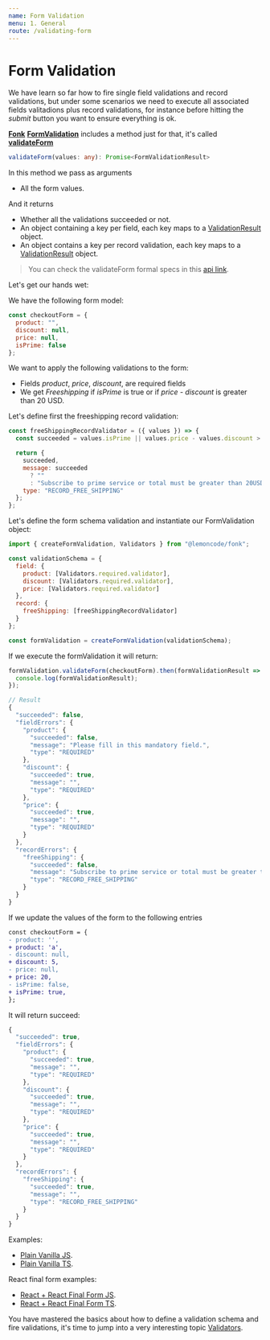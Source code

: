 ```yaml
---
name: Form Validation
menu: 1. General
route: /validating-form
---
```


# Form Validation

We have learn so far how to fire single field validations and record validations, but under some
scenarios we need to execute all associated fields valitadions plus record validations, for instance
before hitting the _submit_ button you want to ensure everything is ok.

[**Fonk**](https://github.com/Lemoncode/fonk) [**FormValidation**](/api#formvalidation) includes a method just for that, it's called [**validateForm**](/api#validateform)

```typescript
validateForm(values: any): Promise<FormValidationResult>
```

In this method we pass as arguments

- All the form values.

And it returns

- Whether all the validations succeeded or not.
- An object containing a key per field, each key maps to a [ValidationResult](/api#validationresult) object.
- An object contains a key per record validation, each key maps to a [ValidationResult](/api#validationresult) object.

> You can check the validateForm formal specs in this [api link](/api#validateform).

Let's get our hands wet:

We have the following form model:

```javascript
const checkoutForm = {
  product: "",
  discount: null,
  price: null,
  isPrime: false
};
```

We want to apply the following validations to the form:

- Fields _product_, _price_, _discount_, are required fields
- We get _Freeshipping_ if _isPrime_ is true
  or if _price - discount_ is greater than 20 USD.

Let's define first the freeshipping record validation:

```javascript
const freeShippingRecordValidator = ({ values }) => {
  const succeeded = values.isPrime || values.price - values.discount > 20;

  return {
    succeeded,
    message: succeeded
      ? ""
      : "Subscribe to prime service or total must be greater than 20USD",
    type: "RECORD_FREE_SHIPPING"
  };
};
```

Let's define the form schema validation and instantiate our FormValidation object:

```javascript
import { createFormValidation, Validators } from "@lemoncode/fonk";

const validationSchema = {
  field: {
    product: [Validators.required.validator],
    discount: [Validators.required.validator],
    price: [Validators.required.validator]
  },
  record: {
    freeShipping: [freeShippingRecordValidator]
  }
};

const formValidation = createFormValidation(validationSchema);
```

If we execute the formValidation it will return:

```javascript
formValidation.validateForm(checkoutForm).then(formValidationResult => {
  console.log(formValidationResult);
});

// Result
{
  "succeeded": false,
  "fieldErrors": {
    "product": {
      "succeeded": false,
      "message": "Please fill in this mandatory field.",
      "type": "REQUIRED"
    },
    "discount": {
      "succeeded": true,
      "message": "",
      "type": "REQUIRED"
    },
    "price": {
      "succeeded": true,
      "message": "",
      "type": "REQUIRED"
    }
  },
  "recordErrors": {
    "freeShipping": {
      "succeeded": false,
      "message": "Subscribe to prime service or total must be greater than 20USD",
      "type": "RECORD_FREE_SHIPPING"
    }
  }
}
```

If we update the values of the form to the following entries

```diff
const checkoutForm = {
- product: '',
+ product: 'a',
- discount: null,
+ discount: 5,
- price: null,
+ price: 20,
- isPrime: false,
+ isPrime: true,
};
```

It will return succeed:

```javascript
{
  "succeeded": true,
  "fieldErrors": {
    "product": {
      "succeeded": true,
      "message": "",
      "type": "REQUIRED"
    },
    "discount": {
      "succeeded": true,
      "message": "",
      "type": "REQUIRED"
    },
    "price": {
      "succeeded": true,
      "message": "",
      "type": "REQUIRED"
    }
  },
  "recordErrors": {
    "freeShipping": {
      "succeeded": true,
      "message": "",
      "type": "RECORD_FREE_SHIPPING"
    }
  }
}
```

Examples:

- [Plain Vanilla JS](https://codesandbox.io/s/github/lemoncode/fonk/tree/master/examples/docs/general/js/validate-field-record-and-form).
- [Plain Vanilla TS](https://codesandbox.io/s/github/lemoncode/fonk/tree/master/examples/docs/general/ts/validate-field-record-and-form).

React final form examples:

- [React + React Final Form JS](https://codesandbox.io/s/github/lemoncode/fonk/tree/master/examples/react-final-form/js/validate-field-record-and-form).
- [React + React Final Form TS](https://codesandbox.io/s/github/lemoncode/fonk/tree/master/examples/react-final-form/ts/validate-field-record-and-form).

You have mastered the basics about how to define a validation schema and
fire validations, it's time to jump into a very interesting topic [Validators](/validators/builtin-validators).
